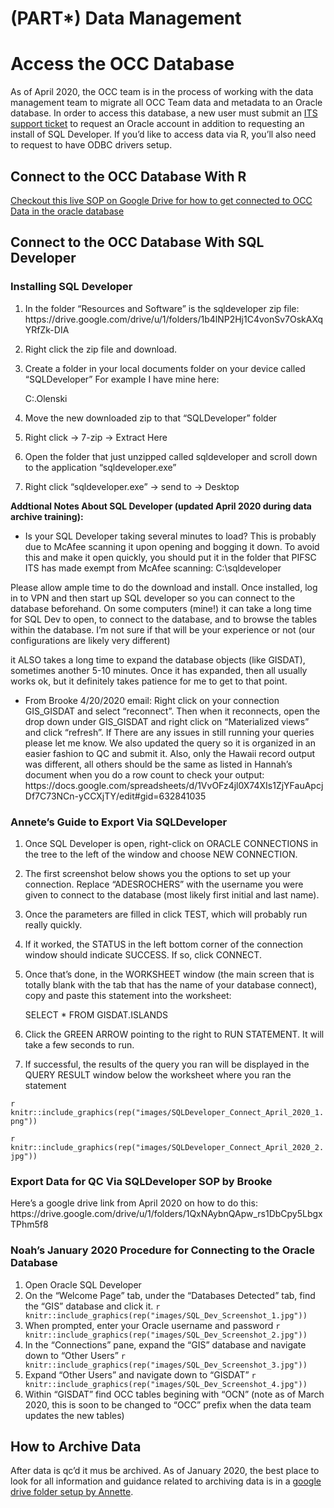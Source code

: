 # (PART\*) Data Management {-}

# Access the OCC Database

As of April 2020, the OCC team is in the process of working with the data management team to migrate all OCC Team data and metadata to an Oracle database. In order to access this database, a new user must submit an [ITS support ticket](https://www.st.nmfs.noaa.gov/jira/login.jsp?permissionViolation=true&os_destination=%2Fbrowse%2FPICITS-181121%3Ffilter%3D-2&page_caps=&user_role=) to request an Oracle account in addition to requesting an install of SQL Developer. If you'd like to access data via R, you'll also need to request to have ODBC drivers setup. 

## Connect to the OCC Database With R

[Checkout this live SOP on Google Drive for how to get connected to OCC Data in the oracle database](https://docs.google.com/document/d/19hVuyRj78kB3NHR4xF-mWZeOZCwYMDNSLSwQc08Af7s/edit#)

## Connect to the OCC Database With SQL Developer

### Installing SQL Developer

1. In the folder “Resources and Software” is the sqldeveloper zip file: https://drive.google.com/drive/u/1/folders/1b4lNP2Hj1C4vonSv7OskAXqYRfZk-DIA

2. Right click the zip file and download.

3. Create a folder in your local documents folder on your device called “SQLDeveloper”
For example I have mine here:

     C:\Users\Brooke.Olenski\Documents\sqldeveloper

4. Move the new downloaded zip to that “SQLDeveloper” folder

5. Right click -> 7-zip -> Extract Here

6. Open the folder that just unzipped called sqldeveloper and scroll down to the application “sqldeveloper.exe”

7. Right click “sqldeveloper.exe” -> send to -> Desktop

**Addtional Notes About SQL Developer (updated April 2020 during data archive training):**

* Is your SQL Developer taking several minutes to load? This is probably due to McAfee scanning it upon opening and bogging it down. To avoid this and make it open quickly, you should put it in the folder that PIFSC ITS has made exempt from McAfee scanning: C:\\sqldeveloper



Please allow ample time to do the download and install. Once installed, log in to VPN and then start up SQL developer so you can connect to the database beforehand. On some computers (mine!) it can take a long time for SQL Dev to open, to connect to the database, and to browse the tables within the database. I'm not sure if that will be your experience or not (our configurations are likely very different)




it ALSO takes a long time to expand the database objects (like GISDAT), sometimes another 5-10 minutes. Once it has expanded, then all usually works ok, but it definitely takes patience for me to get to that point. 

* From Brooke 4/20/2020 email: Right click on your connection GIS_GISDAT and select "reconnect". Then when it reconnects, open the drop down under GIS_GISDAT and right click on "Materialized views" and click "refresh".
If There are any issues in still running your queries please let me know. We also updated the query so it is organized in an easier fashion to QC and submit it. 
Also, only the Hawaii record output was different, all others should be the same as listed in Hannah's document when you do a row count to check your output:
https://docs.google.com/spreadsheets/d/1VvOFz4jl0X74XIs1ZjYFauApcjDf7C73NCn-yCCXjTY/edit#gid=632841035 

### Annete's Guide to Export Via SQLDeveloper

1. Once SQL Developer is open, right-click on ORACLE CONNECTIONS in the tree to the left of the window and choose NEW CONNECTION.
2. The first screenshot below shows you the options to set up your connection. Replace "ADESROCHERS" with the username you were given to connect to the database (most likely first initial and last name). 
3. Once the parameters are filled in click TEST, which will probably run really quickly.
4. If it worked, the STATUS in the left bottom corner of the connection window should indicate SUCCESS. If so, click CONNECT. 
5. Once that's done, in the WORKSHEET window (the main screen that is totally blank with the tab that has the name of your database connect), copy and paste this statement into the worksheet:  

   SELECT * FROM GISDAT.ISLANDS
   
7. Click the GREEN ARROW pointing to the right to RUN STATEMENT. It will take a few seconds to run. 
8. If successful, the results of the query you ran will be displayed in the QUERY RESULT window below the worksheet where you ran the statement

`r knitr::include_graphics(rep("images/SQLDeveloper_Connect_April_2020_1.png"))`

`r knitr::include_graphics(rep("images/SQLDeveloper_Connect_April_2020_2.jpg"))`

### Export Data for QC Via SQLDeveloper SOP by Brooke

Here's a google drive link from April 2020 on how to do this:
https://drive.google.com/drive/u/1/folders/1QxNAybnQApw_rs1DbCpy5LbgxTPhm5f8


### Noah's January 2020 Procedure for Connecting to the Oracle Database

1. Open Oracle SQL Developer
2. On the "Welcome Page" tab, under the "Databases Detected" tab, find the "GIS" database and click it.
`r knitr::include_graphics(rep("images/SQL_Dev_Screenshot_1.jpg"))`
3. When prompted, enter your Oracle username and password
`r knitr::include_graphics(rep("images/SQL_Dev_Screenshot_2.jpg"))`
4. In the "Connections" pane, expand the "GIS" database and navigate down to "Other Users"
`r knitr::include_graphics(rep("images/SQL_Dev_Screenshot_3.jpg"))`
5. Expand "Other Users" and navigate down to "GISDAT"
`r knitr::include_graphics(rep("images/SQL_Dev_Screenshot_4.jpg"))`
6. Within "GISDAT" find OCC tables begining with "OCN" (note as of March 2020, this is soon to be changed to "OCC" prefix when the data team updates the new tables)

## How to Archive Data

After data is qc'd it mus be archived. As of January 2020, the best place to look for all information and guidance related to archiving data is in a [google drive folder setup by Annette](https://drive.google.com/drive/folders/1Oq76hN6eOhhJOevwZiO0nX4Gtf0tiJrp).




